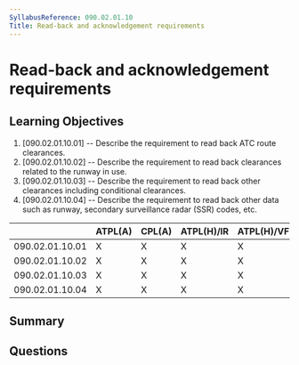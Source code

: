 ```yaml
---
SyllabusReference: 090.02.01.10
Title: Read-back and acknowledgement requirements
---
```


# Read-back and acknowledgement requirements

## Learning Objectives

1. [090.02.01.10.01] -- Describe the requirement to read back ATC route clearances.
2. [090.02.01.10.02] -- Describe the requirement to read back clearances related to the runway in use.
3. [090.02.01.10.03] -- Describe the requirement to read back other clearances including conditional clearances.
4. [090.02.01.10.04] -- Describe the requirement to read back other data such as runway, secondary surveillance radar (SSR) codes, etc.


|                 | ATPL(A) | CPL(A) | ATPL(H)/IR | ATPL(H)/VFR | CPL(H) | IR | CBIR(A) |
|-----------------|---------|--------|------------|-------------|--------|----|---------|
| 090.02.01.10.01 |    X    |    X   |      X     |      X      |   X    | X  |    X    |
| 090.02.01.10.02 |    X    |    X   |      X     |      X      |   X    | X  |    X    |
| 090.02.01.10.03 |    X    |    X   |      X     |      X      |   X    | X  |    X    |
| 090.02.01.10.04 |    X    |    X   |      X     |      X      |   X    | X  |    X    |

## Summary

## Questions
